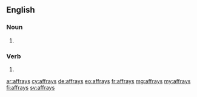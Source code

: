 ==English==

===Noun===
{{head|en|plural}}

# {{plural of|affray|lang=en}}

===Verb===
{{head|en|verb form}}

# {{en-third-person singular of|affray}}

[[ar:affrays]]
[[cy:affrays]]
[[de:affrays]]
[[eo:affrays]]
[[fr:affrays]]
[[mg:affrays]]
[[my:affrays]]
[[fi:affrays]]
[[sv:affrays]]
